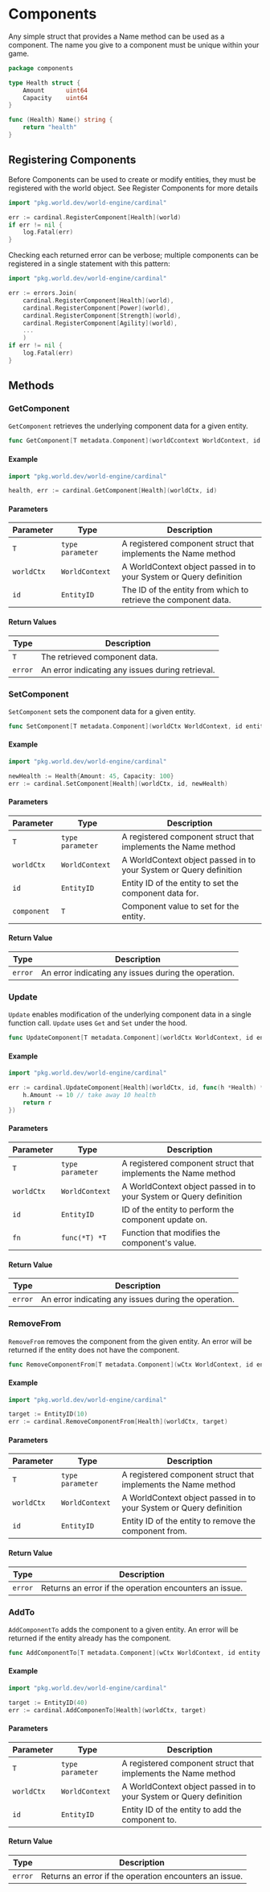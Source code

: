 
# Components

Any simple struct that provides a Name method can be used as a component. The name you give to a component must be unique within your game.

```go
package components

type Health struct {
    Amount      uint64
    Capacity    uint64
}

func (Health) Name() string {
	return "health"
}
```

## Registering Components

Before Components can be used to create or modify entities, they must be registered with the world object. See <Link href="/Cardinal/API-Reference/World#registercomponents">Register Components</Link> for more details

```go
import "pkg.world.dev/world-engine/cardinal"

err := cardinal.RegisterComponent[Health](world)
if err != nil {
    log.Fatal(err)
}
```

Checking each returned error can be verbose; multiple components can be registered in a single statement with this pattern:
```go
import "pkg.world.dev/world-engine/cardinal"

err := errors.Join(
	cardinal.RegisterComponent[Health](world),
	cardinal.RegisterComponent[Power](world),
	cardinal.RegisterComponent[Strength](world),
	cardinal.RegisterComponent[Agility](world),
	...
	)
if err != nil {
    log.Fatal(err)
}
```

## Methods

### GetComponent

`GetComponent` retrieves the underlying component data for a given entity.

```go
func GetComponent[T metadata.Component](worldCcontext WorldContext, id entity.ID) (*T, error)
```

#### Example

```go
import "pkg.world.dev/world-engine/cardinal"

health, err := cardinal.GetComponent[Health](worldCtx, id)
```

#### Parameters

| Parameter  | Type             | Description                                                        |
|------------|------------------|--------------------------------------------------------------------|
| `T`        | `type parameter` | A registered component struct that implements the Name method      |
| `worldCtx` | `WorldContext`   | A WorldContext object passed in to your System or Query definition |
| `id`       | `EntityID`       | The ID of the entity from which to retrieve the component data.    |

#### Return Values

| Type    | Description                                      |
|---------|--------------------------------------------------|
| `T`     | The retrieved component data.                    |
| `error` | An error indicating any issues during retrieval. |

### SetComponent

`SetComponent` sets the component data for a given entity.

```go
func SetComponent[T metadata.Component](worldCtx WorldContext, id entity.ID, component *T) error
```

#### Example

```go
import "pkg.world.dev/world-engine/cardinal"

newHealth := Health{Amount: 45, Capacity: 100}
err := cardinal.SetComponent[Health](worldCtx, id, newHealth)
```

#### Parameters

| Parameter   | Type              | Description                                                        |
|-------------|-------------------|--------------------------------------------------------------------|
| `T`         | `type parameter`  | A registered component struct that implements the Name method      |
| `worldCtx`  | `WorldContext`    | A WorldContext object passed in to your System or Query definition |
| `id`        | `EntityID`        | Entity ID of the entity to set the component data for.             |
| `component` | `T`               | Component value to set for the entity.                             |


#### Return Value

| Type          | Description                                          |
|---------------|------------------------------------------------------|
| `error`       | An error indicating any issues during the operation. |


### Update

`Update` enables modification of the underlying component data in a single function call. `Update` uses `Get` and `Set` under the hood.

```go
func UpdateComponent[T metadata.Component](worldCtx WorldContext, id entity.ID, fn func(*T) *T) error
```

#### Example

```go
import "pkg.world.dev/world-engine/cardinal"

err := cardinal.UpdateComponent[Health](worldCtx, id, func(h *Health) *Health {
	h.Amount -= 10 // take away 10 health
	return r
})
```

#### Parameters

| Parameter    | Type             | Description                                                         |
|--------------|------------------|---------------------------------------------------------------------|
| `T`          | `type parameter` | A registered component struct that implements the Name method       |
| `worldCtx`   | `WorldContext`   | A WorldContext object passed in to your System or Query definition  |
| `id`         | `EntityID`       | ID of the entity to perform the component update on.                |
| `fn`         | `func(*T) *T`    | Function that modifies the component's value.                       |

#### Return Value

| Type        | Description                                          |
|-------------|------------------------------------------------------|
| `error`     | An error indicating any issues during the operation. |

### RemoveFrom

`RemoveFrom` removes the component from the given entity. An error will be returned if the entity does not have the component.

```go
func RemoveComponentFrom[T metadata.Component](wCtx WorldContext, id entity.ID) error
```

#### Example

```go
import "pkg.world.dev/world-engine/cardinal"

target := EntityID(10)
err := cardinal.RemoveComponentFrom[Health](worldCtx, target)
```

#### Parameters
| Parameter  | Type             | Description                                                        |
|------------|------------------|--------------------------------------------------------------------|
| `T`        | `type parameter` | A registered component struct that implements the Name method      |
| `worldCtx` | `WorldContext`   | A WorldContext object passed in to your System or Query definition |
| `id`       | `EntityID`       | Entity ID of the entity to remove the component from.              |

#### Return Value

| Type        | Description                  |
|-------------|--------------------------------------------------------|
| `error`     | Returns an error if the operation encounters an issue. |


### AddTo

`AddComponentTo` adds the component to a given entity. An error will be returned if the entity already has the component.

```go
func AddComponentTo[T metadata.Component](wCtx WorldContext, id entity.ID) error
```

#### Example

```go
import "pkg.world.dev/world-engine/cardinal"

target := EntityID(40)
err := cardinal.AddComponenTo[Health](worldCtx, target)
```

#### Parameters
| Parameter  | Type             | Description                                                        |
|------------|------------------|--------------------------------------------------------------------|
| `T`        | `type parameter` | A registered component struct that implements the Name method      |
| `worldCtx` | `WorldContext`   | A WorldContext object passed in to your System or Query definition |
| `id`       | `EntityID`       | Entity ID of the entity to add the component to.                   |

#### Return Value

| Type | Description                                          |
|-------------|------------------------------------------------------|
| `error`     | Returns an error if the operation encounters an issue. |